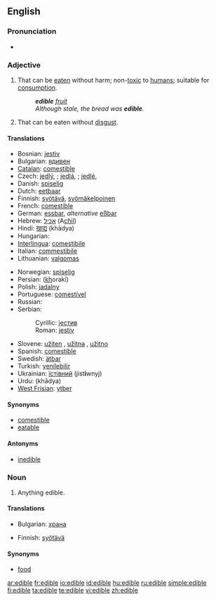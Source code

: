 ==English==

===Pronunciation===
* {{a|UK}} {{IPA|/ˈɛd.ɪ.bəl/}} {{SAMPA|/"Ed.I.b@l/}}

===Adjective===
{{en-adj|-}}

# That can be [[eat]]en without harm; non-[[toxic]] to [[human]]s; suitable for [[consumption]].
#: '''''edible''' [[fruit]]''
#: ''Although stale, the bread was '''edible'''.''
# That can be eaten without [[disgust]].

====Translations====
{{trans-top|that can be eaten without harm; suitable for consumption}}
* Bosnian: [[jestiv]] {{m}}
* Bulgarian: [[ядивен]] {{m}}
* [[Catalan]]: [[comestible]]
* Czech: [[jedlý]], {{m}}; [[jedlá]], {{f}}; [[jedlé]], {{n}}
* Danish: [[spiselig]]
* Dutch: [[eetbaar]]
* Finnish: [[syötävä]], [[syömäkelpoinen]]
* French: [[comestible]]
* German: [[essbar]], ''alternative'' [[eßbar]]
* Hebrew: [[אכיל]] (A<u>chil</u>)
* Hindi: [[खाद्य]] (khādya)
* Hungarian: {{t|hu|ehető}}
* [[Interlingua]]: [[comestibile]]
* Italian: [[commestibile]]
* Lithuanian: [[valgomas]]
{{trans-mid}}
* Norwegian: [[spiselig]]
* Persian: {{fa-Arab|[[خوراکی]]}} (<u>kh</u>orakī)
* Polish: [[jadalny]] {{m}}
* Portuguese: [[comestível]]
* Russian: {{t|ru|съедобный|sc=Cyrl|tr=sjedóbnyj}}
* Serbian:
*: Cyrillic: [[јестив]] {{m}}
*: Roman: [[jestiv]] {{m}}
* Slovene: [[užiten]] {{m}}, [[užitna]] {{f}}, [[užitno]] {{n}}
* Spanish: [[comestible]]
* Swedish: [[ätbar]]
* Turkish: [[yenilebilir]]
* Ukrainian: [[їстівний]] {{m}} (jist'''i'''wnyj)
* Urdu: {{ur-Arab|[[کھادیہ]]}} (khādya)
* [[West Frisian]]: [[ytber]]
{{trans-bottom}}

====Synonyms====
* [[comestible]]
* [[eatable]]

====Antonyms====
* [[inedible]]

===Noun===
{{en-noun}}

# Anything edible.

====Translations====
{{trans-top|anything edible}}
* Bulgarian: [[храна]] {{f}}
{{trans-mid}}
* Finnish: [[syötävä]]
{{trans-bottom}}

====Synonyms====
* [[food]]

[[ar:edible]]
[[fr:edible]]
[[io:edible]]
[[id:edible]]
[[hu:edible]]
[[ru:edible]]
[[simple:edible]]
[[fi:edible]]
[[ta:edible]]
[[te:edible]]
[[vi:edible]]
[[zh:edible]]